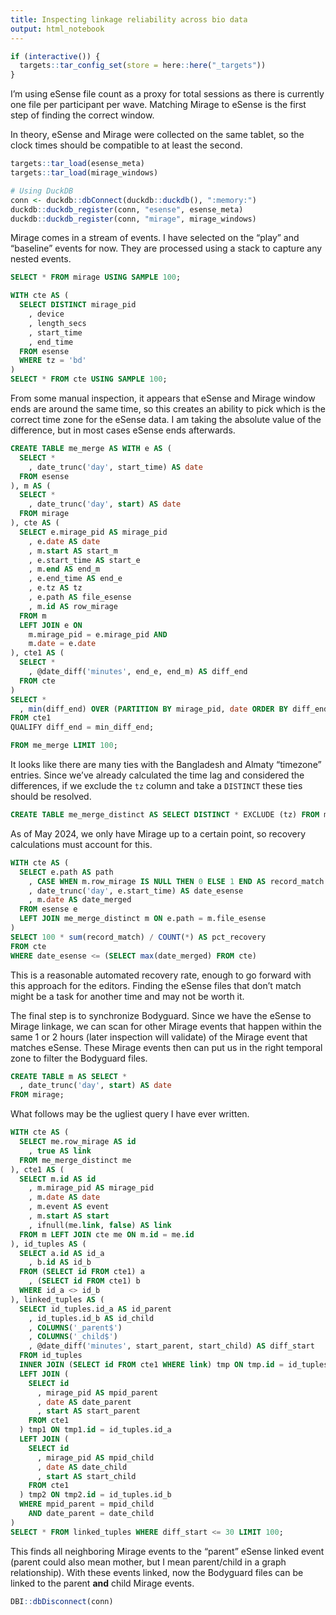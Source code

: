 ```yaml
---
title: Inspecting linkage reliability across bio data
output: html_notebook
---
```


```r
if (interactive()) {
  targets::tar_config_set(store = here::here("_targets"))
}
```


I'm using eSense file count as a proxy for total sessions as there is currently one file per participant per wave. Matching Mirage to eSense is the first step of finding the correct window.

In theory, eSense and Mirage were collected on the same tablet, so the clock times should be compatible to at least the second.

```r
targets::tar_load(esense_meta)
targets::tar_load(mirage_windows)

# Using DuckDB
conn <- duckdb::dbConnect(duckdb::duckdb(), ":memory:")
duckdb::duckdb_register(conn, "esense", esense_meta)
duckdb::duckdb_register(conn, "mirage", mirage_windows)
```

Mirage comes in a stream of events. I have selected on the "play" and "baseline" events for now. They are processed using a stack to capture any nested events.

```sql
SELECT * FROM mirage USING SAMPLE 100;
```

```sql
WITH cte AS (
  SELECT DISTINCT mirage_pid
    , device
    , length_secs
    , start_time
    , end_time
  FROM esense 
  WHERE tz = 'bd'
)
SELECT * FROM cte USING SAMPLE 100;
```

From some manual inspection, it appears that eSense and Mirage window ends are around the same time, so this creates an ability to pick which is the correct time zone
for the eSense data. I am taking the absolute value of the difference, but in most cases eSense ends afterwards.

```sql
CREATE TABLE me_merge AS WITH e AS (
  SELECT *
    , date_trunc('day', start_time) AS date
  FROM esense
), m AS (
  SELECT *
    , date_trunc('day', start) AS date
  FROM mirage
), cte AS (
  SELECT e.mirage_pid AS mirage_pid
    , e.date AS date
    , m.start AS start_m
    , e.start_time AS start_e
    , m.end AS end_m
    , e.end_time AS end_e
    , e.tz AS tz
    , e.path AS file_esense
    , m.id AS row_mirage
  FROM m
  LEFT JOIN e ON
    m.mirage_pid = e.mirage_pid AND
    m.date = e.date
), cte1 AS (
  SELECT *
    , @date_diff('minutes', end_e, end_m) AS diff_end
  FROM cte
)
SELECT *
  , min(diff_end) OVER (PARTITION BY mirage_pid, date ORDER BY diff_end) AS min_diff_end
FROM cte1
QUALIFY diff_end = min_diff_end;
```

```sql
FROM me_merge LIMIT 100;
```

It looks like there are many ties with the Bangladesh and Almaty "timezone" entries. Since we've already calculated the time lag
and considered the differences, if we exclude the `tz` column and take a `DISTINCT` these ties should be resolved.

```sql
CREATE TABLE me_merge_distinct AS SELECT DISTINCT * EXCLUDE (tz) FROM me_merge;
```

As of May 2024, we only have Mirage up to a certain point, so recovery calculations must account for this.

```sql
WITH cte AS (
  SELECT e.path AS path
    , CASE WHEN m.row_mirage IS NULL THEN 0 ELSE 1 END AS record_match
    , date_trunc('day', e.start_time) AS date_esense
    , m.date AS date_merged
  FROM esense e
  LEFT JOIN me_merge_distinct m ON e.path = m.file_esense
)
SELECT 100 * sum(record_match) / COUNT(*) AS pct_recovery 
FROM cte
WHERE date_esense <= (SELECT max(date_merged) FROM cte)
```

This is a reasonable automated recovery rate, enough to go forward with this approach for the editors.
Finding the eSense files that don't match might be a task for another time and may not be worth it.

The final step is to synchronize Bodyguard. 
Since we have the eSense to Mirage linkage, we can scan for other Mirage events that happen within the same 1 or 2 hours (later inspection will validate) of the Mirage event that matches eSense. 
These Mirage events then can put us in the right temporal zone to filter the Bodyguard files.

```sql
CREATE TABLE m AS SELECT *
  , date_trunc('day', start) AS date
FROM mirage;
```

What follows may be the ugliest query I have ever written.

```sql
WITH cte AS (
  SELECT me.row_mirage AS id
    , true AS link
  FROM me_merge_distinct me
), cte1 AS (
  SELECT m.id AS id
    , m.mirage_pid AS mirage_pid
    , m.date AS date
    , m.event AS event
    , m.start AS start
    , ifnull(me.link, false) AS link
  FROM m LEFT JOIN cte me ON m.id = me.id
), id_tuples AS (
  SELECT a.id AS id_a
    , b.id AS id_b
  FROM (SELECT id FROM cte1) a
    , (SELECT id FROM cte1) b
  WHERE id_a <> id_b
), linked_tuples AS (
  SELECT id_tuples.id_a AS id_parent
    , id_tuples.id_b AS id_child
    , COLUMNS('_parent$')
    , COLUMNS('_child$')
    , @date_diff('minutes', start_parent, start_child) AS diff_start
  FROM id_tuples
  INNER JOIN (SELECT id FROM cte1 WHERE link) tmp ON tmp.id = id_tuples.id_a
  LEFT JOIN (
    SELECT id
      , mirage_pid AS mpid_parent
      , date AS date_parent
      , start AS start_parent
    FROM cte1
  ) tmp1 ON tmp1.id = id_tuples.id_a
  LEFT JOIN (
    SELECT id
      , mirage_pid AS mpid_child
      , date AS date_child
      , start AS start_child
    FROM cte1
  ) tmp2 ON tmp2.id = id_tuples.id_b
  WHERE mpid_parent = mpid_child
    AND date_parent = date_child
)
SELECT * FROM linked_tuples WHERE diff_start <= 30 LIMIT 100;
```

This finds all neighboring Mirage events to the "parent" eSense linked event (parent could also mean mother, but I mean parent/child in a graph relationship).
With these events linked, now the Bodyguard files can be linked to the parent **and** child Mirage events.

```r
DBI::dbDisconnect(conn)
```
